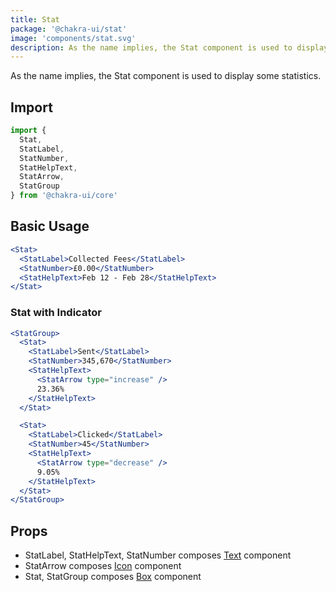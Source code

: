 ```yaml
---
title: Stat
package: '@chakra-ui/stat'
image: 'components/stat.svg'
description: As the name implies, the Stat component is used to display some statistics.
---
```


As the name implies, the Stat component is used to display some statistics.

## Import

```js
import {
  Stat,
  StatLabel,
  StatNumber,
  StatHelpText,
  StatArrow,
  StatGroup
} from '@chakra-ui/core'
```

## Basic Usage

```jsx
<Stat>
  <StatLabel>Collected Fees</StatLabel>
  <StatNumber>£0.00</StatNumber>
  <StatHelpText>Feb 12 - Feb 28</StatHelpText>
</Stat>
```

### Stat with Indicator

```jsx
<StatGroup>
  <Stat>
    <StatLabel>Sent</StatLabel>
    <StatNumber>345,670</StatNumber>
    <StatHelpText>
      <StatArrow type="increase" />
      23.36%
    </StatHelpText>
  </Stat>

  <Stat>
    <StatLabel>Clicked</StatLabel>
    <StatNumber>45</StatNumber>
    <StatHelpText>
      <StatArrow type="decrease" />
      9.05%
    </StatHelpText>
  </Stat>
</StatGroup>
```

## Props

- StatLabel, StatHelpText, StatNumber composes [Text](/docs/components/text)
  component
- StatArrow composes [Icon](/docs/components/icon) component
- Stat, StatGroup composes [Box](/docs/layout/box) component
